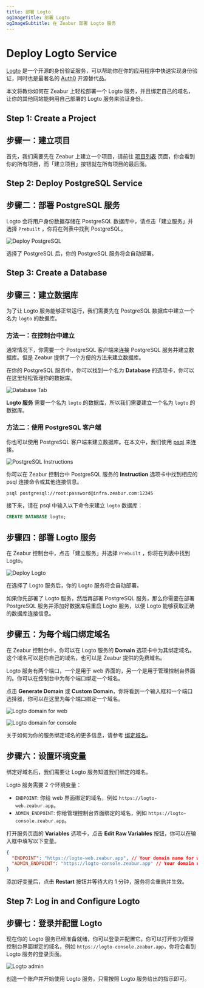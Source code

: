 ```yaml
---
title: 部署 Logto
ogImageTitle: 部署 Logto
ogImageSubtitle: 在 Zeabur 部署 Logto 服务
---
```



# Deploy Logto Service

[Logto](https://logto.io/) 是一个开源的身份验证服务，可以帮助你在你的应用程序中快速实现身份验证，同时也是最著名的 [Auth0](https://auth0.com/) 开源替代品。

本文将教你如何在 Zeabur 上轻松部署一个 Logto 服务，并且绑定自己的域名，让你的其他网站能夠用自己部署的 Logto 服务来验证身份。

## Step 1: Create a Project

## 步骤一：建立项目

首先，我们需要先在 Zeabur 上建立一个项目，请前往 [项目列表](https://dash.zeabur.com/projects) 页面，你会看到你的所有项目，而「建立项目」按钮就在所有项目的最后面。

## Step 2: Deploy PostgreSQL Service

## 步骤二：部署 PostgreSQL 服务

Logto 会将用户身份数据存储在 PostgreSQL 数据库中，请点击「建立服务」并选择 `Prebuilt` ，你将在列表中找到 PostgreSQL。

![Deploy PostgreSQL](/marketplace/postgresql/deploy.png)

选择了 PostgreSQL 后，你的 PostgreSQL 服务将会自动部署。

## Step 3: Create a Database

## 步骤三：建立数据库

为了让 Logto 服务能够正常运行，我们需要先在 PostgreSQL 数据库中建立一个名为 `logto` 的数据库。

### 方法一：在控制台中建立

通常情况下，你需要一个 PostgreSQL 客户端来连接 PostgreSQL 服务并建立数据库。但是 Zeabur 提供了一个方便的方法来建立数据库。

在你的 PostgreSQL 服务中，你可以找到一个名为 **Database** 的选项卡，你可以在这里轻松管理你的数据库。

![Database Tab](/marketplace/postgresql/create-database.png)

**Logto 服务** 需要一个名为 `logto` 的数据库，所以我们需要建立一个名为 `logto` 的数据库。

### 方法二：使用 PostgreSQL 客户端

你也可以使用 PostgreSQL 客户端来建立数据库。在本文中，我们使用 [psql](https://www.postgresql.org/docs/9.1/app-psql.html) 来连接。

![PostgreSQL Instructions](/marketplace/postgresql/connect.png)

你可以在 Zeabur 控制台中 PostgreSQL 服务的 **Instruction** 选项卡中找到相应的 psql 连接命令或其他连接信息。

```bash
psql postgresql://root:password@infra.zeabur.com:12345
```

接下来，请在 psql 中输入以下命令来建立 `logto` 数据库：

```sql
CREATE DATABASE logto;
```

## 步骤四：部署 Logto 服务

在 Zeabur 控制台中，点击「建立服务」并选择 `Prebuilt` ，你将在列表中找到 Logto。

![Deploy Logto](/marketplace/logto/prebuilt.png)

在选择了 Logto 服务后，你的 Logto 服务将会自动部署。

<Callout>
  如果你先部署了 Logto 服务，然后再部署 PostgreSQL 服务，那么你需要在部署
  PostgreSQL 服务并添加好数据库后重启 Logto 服务，以便 Logto
  能够获取正确的数据库连接信息。
</Callout>

## 步骤五：为每个端口绑定域名

在 Zeabur 控制台中，你可以在 Logto 服务的 **Domain** 选项卡中为其绑定域名。这个域名可以是你自己的域名，也可以是 Zeabur 提供的免费域名。

Logto 服务有两个端口，一个是用于 web 界面的，另一个是用于管理控制台界面的。你可以在控制台中为每个端口绑定一个域名。

点击 **Generate Domain** 或 **Custom Domain**，你将看到一个输入框和一个端口选择器，你可以在这里为每个端口绑定一个域名。

![Logto domain for web](/marketplace/logto/web-domain.png)

![Logto domain for console](/marketplace/logto/console-domain.png)

关于如何为你的服务绑定域名的更多信息，请参考 [绑定域名](../deploy/domain-binding)。

## 步骤六：设置环境变量

绑定好域名后，我们需要让 Logto 服务知道我们绑定的域名。

Logto 服务需要 2 个环境变量：

- `ENDPOINT`: 你给 web 界面绑定的域名，例如 `https://logto-web.zeabur.app`。
- `ADMIN_ENDPOINT`: 你给管理控制台界面绑定的域名，例如 `https://logto-console.zeabur.app`。

打开服务页面的 **Variables** 选项卡，点击 **Edit Raw Variables** 按钮，你可以在输入框中填写以下变量。

```json
{
  "ENDPOINT": "https://logto-web.zeabur.app", // Your domain name for web interface
  "ADMIN_ENDPOINT": "https://logto-console.zeabur.app" // Your domain name for admin console interface
}
```

添加好变量后，点击 **Restart** 按钮并等待大约 1 分钟，服务将会重启并生效。

## Step 7: Log in and Configure Logto

## 步骤七：登录并配置 Logto

现在你的 Logto 服务已经准备就绪，你可以登录并配置它。你可以打开你为管理控制台界面绑定的域名，例如 `https://logto-console.zeabur.app`，你将会看到 Logto 服务的登录页面。

![Logto admin](/marketplace/logto/admin.png)

创造一个账户并开始使用 Logto 服务，只需按照 Logto 服务给出的指示即可。
